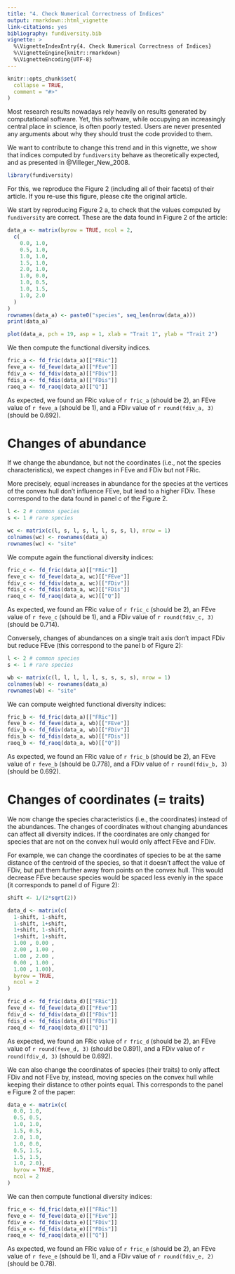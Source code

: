 ```yaml
---
title: "4. Check Numerical Correctness of Indices"
output: rmarkdown::html_vignette
link-citations: yes
bibliography: fundiversity.bib
vignette: >
  %\VignetteIndexEntry{4. Check Numerical Correctness of Indices}
  %\VignetteEngine{knitr::rmarkdown}
  %\VignetteEncoding{UTF-8}
---
```


```r
knitr::opts_chunk$set(
  collapse = TRUE,
  comment = "#>"
)
```

Most research results nowadays rely heavily on results generated by
computational software. Yet, this software, while occupying an increasingly
central place in science, is often poorly tested. Users are never presented any
arguments about why they should trust the code provided to them.

We want to contribute to change this trend and in this vignette, we show that 
indices computed by `fundiversity` behave as theoretically expected, and as
presented in @Villeger_New_2008.

```r
library(fundiversity)
```

For this, we reproduce the Figure 2 (including all of their facets) of their 
article. If you re-use this figure, please cite the original article.

We start by reproducing Figure 2 a, to check that the values computed by
`fundiversity` are correct. These are the data found in Figure 2 of the article:

```r
data_a <- matrix(byrow = TRUE, ncol = 2,
  c(
    0.0, 1.0,
    0.5, 1.0,
    1.0, 1.0,
    1.5, 1.0,
    2.0, 1.0,
    1.0, 0.0,
    1.0, 0.5,
    1.0, 1.5,
    1.0, 2.0
  )
)
rownames(data_a) <- paste0("species", seq_len(nrow(data_a)))
print(data_a)
```

```r
plot(data_a, pch = 19, asp = 1, xlab = "Trait 1", ylab = "Trait 2")
```

We then compute the functional diversity indices.

```r
fric_a <- fd_fric(data_a)[["FRic"]]
feve_a <- fd_feve(data_a)[["FEve"]]
fdiv_a <- fd_fdiv(data_a)[["FDiv"]]
fdis_a <- fd_fdis(data_a)[["FDis"]]
raoq_a <- fd_raoq(data_a)[["Q"]]
```

As expected, we found an FRic value of `r fric_a` (should be 2), an FEve value
of `r feve_a` (should be 1), and a FDiv value of `r round(fdiv_a, 3)`
(should be 0.692).

# Changes of abundance

If we change the abundance, but not the coordinates (i.e., not the species
characteristics), we expect changes in FEve and FDiv but not FRic. 

More precisely, equal increases in abundance for the species at the vertices of the convex hull don't influence FEve, but lead to a higher FDiv. These correspond to
the data found in panel c of the Figure 2.

```r
l <- 2 # common species
s <- 1 # rare species

wc <- matrix(c(l, s, l, s, l, l, s, s, l), nrow = 1)
colnames(wc) <- rownames(data_a)
rownames(wc) <- "site"
```

We compute again the functional diversity indices:

```r
fric_c <- fd_fric(data_a)[["FRic"]]
feve_c <- fd_feve(data_a, wc)[["FEve"]]
fdiv_c <- fd_fdiv(data_a, wc)[["FDiv"]]
fdis_c <- fd_fdis(data_a, wc)[["FDis"]]
raoq_c <- fd_raoq(data_a, wc)[["Q"]]
```

As expected, we found an FRic value of `r fric_c` (should be 2), an FEve value
of `r feve_c` (should be 1), and a FDiv value of `r round(fdiv_c, 3)`
(should be 0.714).

Conversely, changes of abundances on a single trait axis don't impact FDiv but
reduce FEve (this correspond to the panel b of Figure 2):

```r
l <- 2 # common species
s <- 1 # rare species

wb <- matrix(c(l, l, l, l, l, s, s, s, s), nrow = 1)
colnames(wb) <- rownames(data_a)
rownames(wb) <- "site"
```

We can compute weighted functional diversity indices:

```r
fric_b <- fd_fric(data_a)[["FRic"]]
feve_b <- fd_feve(data_a, wb)[["FEve"]]
fdiv_b <- fd_fdiv(data_a, wb)[["FDiv"]]
fdis_b <- fd_fdis(data_a, wb)[["FDis"]]
raoq_b <- fd_raoq(data_a, wb)[["Q"]]
```

As expected, we found an FRic value of `r fric_b` (should be 2), an FEve value
of `r feve_b` (should be 0.778), and a FDiv value of `r round(fdiv_b, 3)`
(should be 0.692).

# Changes of coordinates (= traits)

We now change the species characteristics (i.e., the coordinates) instead of
the abundances. The changes of coordinates without changing abundances can
affect all diversity indices. If the coordinates are only changed for species
that are not on the convex hull would only affect FEve and FDiv.

For example, we can change the coordinates of species to be at the same distance
of the centroid of the species, so that it doesn't affect the value of FDiv, but
put them further away from points on the convex hull. This would decrease FEve
because species would be spaced less evenly in the space (it corresponds to
panel d of Figure 2):

```r
shift <- 1/(2*sqrt(2))

data_d <- matrix(c(
  1-shift, 1-shift,
  1-shift, 1+shift,
  1+shift, 1-shift,
  1+shift, 1+shift,
  1.00 , 0.00 ,
  2.00 , 1.00 ,
  1.00 , 2.00 ,
  0.00 , 1.00 ,
  1.00 , 1.00),
  byrow = TRUE,
  ncol = 2
)

```

```r
fric_d <- fd_fric(data_d)[["FRic"]]
feve_d <- fd_feve(data_d)[["FEve"]]
fdiv_d <- fd_fdiv(data_d)[["FDiv"]]
fdis_d <- fd_fdis(data_d)[["FDis"]]
raoq_d <- fd_raoq(data_d)[["Q"]]
```

As expected, we found an FRic value of `r fric_d` (should be 2), an FEve value
of `r round(feve_d, 3)` (should be 0.891), and a FDiv value of `r round(fdiv_d, 3)`
(should be 0.692).

We can also change the coordinates of species (their traits) to only affect FDiv and not FEve by, instead, moving species on the convex hull while keeping their distance
to other points equal. This corresponds to the panel e Figure 2 of the paper:

```r
data_e <- matrix(c(
  0.0, 1.0,
  0.5, 0.5,
  1.0, 1.0,
  1.5, 0.5,
  2.0, 1.0,
  1.0, 0.0,
  0.5, 1.5,
  1.5, 1.5,
  1.0, 2.0),
  byrow = TRUE,
  ncol = 2
)
```

We can then compute functional diversity indices:

```r
fric_e <- fd_fric(data_e)[["FRic"]]
feve_e <- fd_feve(data_e)[["FEve"]]
fdiv_e <- fd_fdiv(data_e)[["FDiv"]]
fdis_e <- fd_fdis(data_e)[["FDis"]]
raoq_e <- fd_raoq(data_e)[["Q"]]
```

As expected, we found an FRic value of `r fric_e` (should be 2), an FEve value
of `r feve_e` (should be 1), and a FDiv value of `r round(fdiv_e, 2)`
(should be 0.78).
